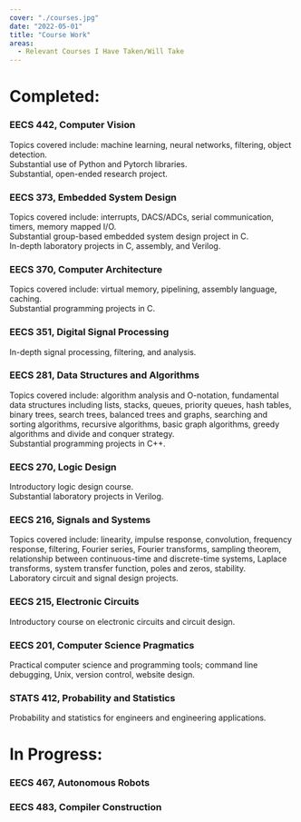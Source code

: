 ```yaml
---
cover: "./courses.jpg"
date: "2022-05-01"
title: "Course Work"
areas:
  - Relevant Courses I Have Taken/Will Take
---
```

<h1 style="text-align:left">Completed:</h1>


<h3 style="text-align:left">EECS 442, Computer Vision</h3>
<div style="text-align: left">Topics covered include: machine learning, neural networks, filtering, object detection.</div>
<div style="text-align: left">Substantial use of Python and Pytorch libraries.</div>
<div style="text-align: left">Substantial, open-ended research project.</div>


<h3 style="text-align:left">EECS 373, Embedded System Design</h3>
<div style="text-align: left">Topics covered include: interrupts, DACS/ADCs, serial communication, timers, memory mapped I/O.</div>
<div style="text-align: left">Substantial group-based embedded system design project in C.</div>
<div style="text-align: left">In-depth laboratory projects in C, assembly, and Verilog.</div>


<h3 style="text-align:left">EECS 370, Computer Architecture</h3>
<div style="text-align: left">Topics covered include: virtual memory, pipelining, assembly language, caching.</div>
<div style="text-align: left">Substantial programming projects in C.</div>


<h3 style="text-align:left">EECS 351, Digital Signal Processing</h3>
<div style="text-align: left">In-depth signal processing, filtering, and analysis.</div>


<h3 style="text-align:left">EECS 281, Data Structures and Algorithms</h3>
<div style="text-align: left">Topics covered include: algorithm analysis and O-notation, fundamental data structures including lists, stacks, queues, priority queues,
hash tables, binary trees, search trees, balanced trees and graphs,
searching and sorting algorithms, recursive algorithms, basic graph algorithms, 
greedy algorithms and divide and conquer strategy.</div>
<div style="text-align: left">Substantial programming projects in C++.</div>


<h3 style="text-align:left">EECS 270, Logic Design</h3>
<div style="text-align: left">Introductory logic design course.</div>
<div style="text-align: left">Substantial laboratory projects in Verilog.</div>


<h3 style="text-align:left">EECS 216, Signals and Systems</h3>
<div style="text-align: left">Topics covered include: linearity, impulse response, convolution, frequency response, filtering, Fourier series, Fourier transforms, sampling theorem, 
relationship between continuous-time and discrete-time systems, Laplace transforms, system transfer function, poles and zeros, stability.</div>
<div style="text-align: left">Laboratory circuit and signal design projects.</div>


<h3 style="text-align:left">EECS 215, Electronic Circuits</h3>
<div style="text-align: left">Introductory course on electronic circuits and circuit design.</div>


<h3 style="text-align:left">EECS 201, Computer Science Pragmatics</h3>
<div style="text-align: left">Practical computer science and programming tools; command line debugging, Unix, version control, website design.</div>


<h3 style="text-align:left">STATS 412, Probability and Statistics</h3>
<div style="text-align: left">Probability and statistics for engineers and engineering applications.</div>


<h1 style="text-align:left">In Progress:</h1>


<h3 style="text-align:left">EECS 467, Autonomous Robots</h3>


<h3 style="text-align:left">EECS 483, Compiler Construction</h3>